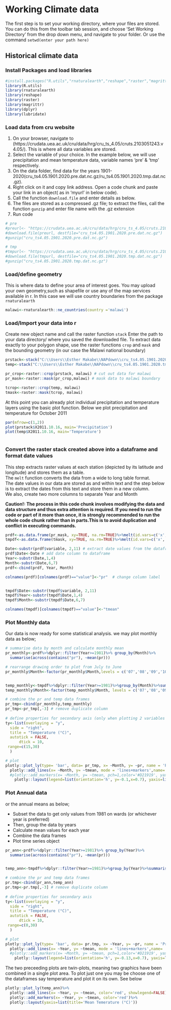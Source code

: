 
# Working Climate data

The first step is to set your working directory, where your files are stored. You can do this from the toolbar tab session, and choose 'Set Working Directory' from the drop down menu, and navigate to your folder. Or use the command `setwd(enter your path here)`

## Historical climate data

### Install Packages and load libraries

```r
#install.packages("R.utils","rnaturalearth","reshape","raster","magrittr","dplyr","lubridate")
library(R.utils)
library(rnaturalearth)
library(reshape)
library(raster)
library(magrittr)
library(dplyr)
library(lubridate)
```

### Load data from cru website

1. On your browser, navigate to (https://crudata.uea.ac.uk/cru/data/hrg/cru_ts_4.05/cruts.2103051243.v4.05/). This is where all data variables are stored. 
2. Select the variable of your choice. In the example below, we will use precipitation and mean temperature data, variable names 'pre' & 'tmp' respectively. 
3. On the data folder, find data for the years 1901-2020(cru_ts4.05.1901.2020.pre.dat.nc.gz/ru_ts4.05.1901.2020.tmp.dat.nc.gz). 
4. Right click on it and copy link address. Open a code chunk and paste your link in an object( as in 'myurl' in below code).
5. Call the function `download.file` and enter details as below.
6. The files are stored as a compressed .gz file; to extract the files, call the function `gunzip` and enter file name with the .gz extension
7. Run code


```r

# pre
#preurl<- "https://crudata.uea.ac.uk/cru/data/hrg/cru_ts_4.05/cruts.2103051243.v4.05/pre/cru_ts4.05.1901.2020.pre.dat.nc.gz"
#download.file(preurl, destfile="cru_ts4.05.1901.2020.pre.dat.nc.gz")
#gunzip("cru_ts4.05.1901.2020.pre.dat.nc.gz")

# tmp
#tmpurl<- "https://crudata.uea.ac.uk/cru/data/hrg/cru_ts_4.05/cruts.2103051243.v4.05/tmp/cru_ts4.05.1901.2020.tmp.dat.nc.gz"
#download.file(tmpurl, destfile="cru_ts4.05.1901.2020.tmp.dat.nc.gz")
#gunzip("cru_ts4.05.1901.2020.tmp.dat.nc.gz")
```

### Load/define geometry
This is where data to define your area of interest goes.
You may upload your own geometry,such as shapefile or use any of the map services available in r. In this case we will use country boundaries from the package `rnaturalearth`

```r
malawi<-rnaturalearth::ne_countries(country ='malawi')
```

### Load/Import your data into r
Create new object name and call the raster function `stack`
Enter the path to your data directory/ where you saved the downloaded file.
To extract data exactly to your polygon shape, use the raster functions `crop` and `mask` and the bounding geometry (in our case the Malawi national boundary)

```r

prstack<-stack("C:\\Users\\Esther Makabe\\NAPdown\\cru_ts4.05.1901.2020.pre.dat.nc")
temp<-stack("C:\\Users\\Esther Makabe\\NAPdown\\cru_ts4.05.1901.2020.tmp.dat.nc")

pr_crop<-raster::crop(prstack, malawi) # cut out data for malawi
pr_mask<-raster::mask(pr_crop,malawi) # mask data to malawi boundary

tcrop<-raster::crop(temp, malawi)
tmask<-raster::mask(tcrop, malawi)

```

At this point you can already plot individual precipitation and temperature layers using the basic plot function. Below we plot precipitation and temperature  for October 2011

```r
par(mfrow=c(1,2))
plot(prstack$X2011.10.16, main='Precipitation')
plot(temp$X2011.10.16, main='Temperature')
```




 
```r


```

### Convert the raster stack created above into a dataframe and format date values
This step extracts raster values at each station (depicted by its latitude and longitude) and stores them as a table.  
The `melt` function converts the data from a wide to long table format.     
The date values in our data are stored as and within text and the step below is to extract the dates from this text and store them in a new column.     
We also, create two more columns to separate Year and Month  

__Caution!: The process in this code chunk involves modifying the data and data structure and thus extra attention is required. If you need to run the code or part of it more than once, it is strongly recommended to run the whole code chunk rather than in parts.This is to avoid duplication and conflict in executing commands.__ 

```r

prdf<-as.data.frame(pr_mask, xy=TRUE, na.rm=TRUE)%>%melt(id.vars=c('x','y')) # create dataframe
tmpdf<-as.data.frame(tmask, xy=TRUE, na.rm=TRUE)%>%melt(id.vars=c('x', 'y'))

Date<-substr(prdf$variable, 2,11) # extract date values from the dataframe
prdf$Date<-Date # add date column to dataframe
Year<-substr(Date,1,4)
Month<-substr(Date,6,7)
prdf<-cbind(prdf, Year, Month)

colnames(prdf)[colnames(prdf)=="value"]<-"pr"  # change column label


tmpdf$Date<-substr(tmpdf$variable, 2,11) 
tmpdf$Year<-substr(tmpdf$Date,1,4)
tmpdf$Month<-substr(tmpdf$Date,6,7)

colnames(tmpdf)[colnames(tmpdf)=="value"]<-"tmean" 

```

### Plot Monthly data
Our data is now ready for some statistical analysis.
we may plot monthly data as below;

```r
# summarise data by month and calculate monthly mean
pr_monthly<-prdf%>%dplyr::filter(Year>=1981)%>% group_by(Month)%>%
  summarise(across(contains("pr"), ~mean(pr))) 

# rearrange drawing order to plot from July to June
pr_monthly$Month<-factor(pr_monthly$Month,levels = c('07','08','09','10','11','12','01','02','03','04','05','06'))


temp_monthly<-tmpdf%>%dplyr::filter(Year>=1981)%>%group_by(Month)%>%summarise('tmean'=mean(tmean))
temp_monthly$Month<-factor(temp_monthly$Month, levels = c('07','08','09','10','11','12','01','02','03','04','05','06'))

# combine the pr and temp data frames 
pr_tmp<-cbind(pr_monthly,temp_monthly) 
pr_tmp<-pr_tmp[,-3] # remove duplicate column
 
# define properties for secondary axis (only when plotting 2 variables in the same plot area)
ty<-list(overlaying = "y",
  side = "right",
  title = "Temperature (°C)",
  autotick = FALSE,
      dtick = 10,
 range=c(15,30)
  )

# plot 
plotly::plot_ly(type= 'bar', data= pr_tmp, x= ~Month, y= ~pr, name = 'Precipitation')%>%
  plotly::add_lines(x= ~Month, y= ~tmean, mode = 'lines+markers',name= 'Temperature', yaxis='y2')%>%
  #plotly::add_markers(x= ~Month, y= ~tmean, pch=1,color='#D21919', yaxis='y2', name='')%>%
    plotly::layout(legend=list(orientation='h', y=-0.1,x=0.7), yaxis=list(title='Precipitation (mm)',showticklables=F),width=700, height=450, title='Malawi \n (Mean 1981-2020)', yaxis2=ty)
```

### Plot Annual data
or the annual means as below;  

+ Subset the data to get only values from 1981 on wards (or whichever year is preferred)
+ Then, group the data by years
+ Calculate mean values for each year
+ Combine the data frames
+ Plot time series object

```r

pr_ann<-prdf%>%dplyr::filter(Year>=1981)%>% group_by(Year)%>%
  summarise(across(contains("pr"), ~mean(pr))) 


temp_ann<-tmpdf%>%dplyr::filter(Year>=1981)%>%group_by(Year)%>%summarise('tmean'=mean(tmean))

# combine the pr and temp data frames
pr.tmp<-cbind(pr_ann,temp_ann) 
pr.tmp<-pr.tmp[,-3] # remove duplicate column
 
# define properties for secondary axis
ty<-list(overlaying = "y",
  side = "right",
  title = "Temperature (°C)",
  autotick = FALSE,
      dtick = 10,
 range=c(0,30)
  )

# plot 
plotly::plot_ly(type= 'bar', data= pr.tmp, x= ~Year, y= ~pr, name = 'Precipitation')%>%
  plotly::add_lines(x= ~Year, y= ~tmean, mode = 'lines+markers',name= 'Temperature', yaxis='y2')%>%
  #plotly::add_markers(x= ~Month, y= ~tmean, pch=1,color='#D21919', yaxis='y2', name='')%>%
    plotly::layout(legend=list(orientation='h', y=-0.13,x=0.7), yaxis=list(title='Precipitation (mm)',showticklables=F),width=700, height=450, title='Malawi \n (Mean 1981-2020)', yaxis2=ty)
```
The two preceeding plots are twin-plots, meaning two graphics have been combined in a single plot area. To plot just one you may be choose one of the dataframes say temperature and plot it on its own. See below

```r
plotly::plot_ly(temp_ann)%>%
  plotly::add_lines(x= ~Year, y= ~tmean, color='red', showlegend=FALSE)%>%
  plotly::add_markers(x= ~Year, y= ~tmean, color='red')%>%
  plotly::layout(yaxis=list(title='Mean Temerature (°C)'))
```

